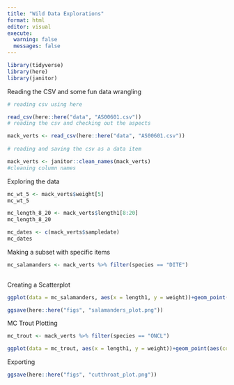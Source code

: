 ```yaml
---
title: "Wild Data Explorations"
format: html
editor: visual
execute: 
  warning: false
  messages: false
---
```


```r

library(tidyverse)
library(here)
library(janitor)

```

Reading the CSV and some fun data wrangling

```r

# reading csv using here

read_csv(here::here("data", "AS00601.csv"))
# reading the csv and checking out the aspects

mack_verts <- read_csv(here::here("data", "AS00601.csv"))
  
# reading and saving the csv as a data item

mack_verts <- janitor::clean_names(mack_verts)
#cleaning column names

```

Exploring the data

```r

mc_wt_5 <- mack_verts$weight[5]
mc_wt_5

mc_length_8_20 <- mack_verts$length1[8:20]
mc_length_8_20

mc_dates <- c(mack_verts$sampledate)
mc_dates
```

Making a subset with specific items

```r

mc_salamanders <- mack_verts %>% filter(species == "DITE")
  
```

Creating a Scatterplot

```r

ggplot(data = mc_salamanders, aes(x = length1, y = weight))+geom_point(color = "pink", alpha = 0.5) + labs(title = "Length and Width of Salamanders", subtitle = "Exploring salamander size", caption = "understanding vertibrate size in different substrates", x = "Snout Length (mm)", y = "Weight (g)")

ggsave(here::here("figs", "salamanders_plot.png"))
```

MC Trout Plotting

```r

mc_trout <- mack_verts %>% filter(species == "ONCL")

ggplot(data = mc_trout, aes(x = length1, y = weight))+geom_point(aes(color = reach), alpha = 0.5) + labs(title = "Length and Width of Salamanders", subtitle = "Exploring salamander size", caption = "understanding vertibrate size in different substrates", x = "Snout Length (mm)", y = "Weight (g)") + facet_wrap(~reach)

```

Exporting

```r

ggsave(here::here("figs", "cutthroat_plot.png"))

```
